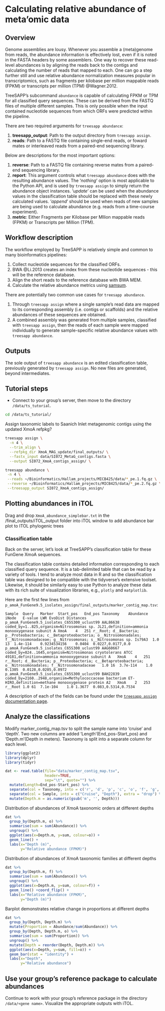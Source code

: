# Calculating relative abundance of meta'omic data

## Overview

Genome assemblies are lousy. Whenever you assemble a (meta)genome from reads, the abundance information is effectively lost, even if it is noted in the FASTA headers by some assemblers. One way to recover these read-level abundances is by aligning the reads back to the contigs and calculating the number of reads that mapped to each. One can go a step further still and use relative abundance normalization measures popular in transcriptomics, such as fragments per kilobase per million mappable reads (FPKM) or transcripts per million (TPM) @Wagner.2012.

TreeSAPP's subcommand `abundance` is capable of calculating FPKM or TPM for all classified query sequences. These can be derived from the FASTQ files of multiple different samples. This is only possible when the input contained nucleotide sequences from which ORFs were predicted within the pipeline.


There are two required arguments for `treesapp abundance`:

1.  **treesapp_output**: Path to the output directory from `treesapp assign`.
2.  **reads**: Path to a FASTQ file containing single-end reads, or foward mates or interleaved reads from a paired-end sequencing library.

Below are descriptions for the most important options:

1.  **reverse**: Path to a FASTQ file containing reverse mates from a paired-end sequencing library.
2.  **report**: This argument controls what `treesapp abundance` does with the resulting abundance values. The '*nothing*' option is most applicable to the Python API, and is used by `treesapp assign` to simply return the abundance object instances. '*update*' can be used when the abundance values in the classification table should be replaced with these newly calculated values. '*append*' should be used when reads of new samples are being used to calculate abundance (e.g. reads from a time-course experiment).
3.  **metric**: Either Fragments per Kilobase per Mllion mappable reads (FPKM) or Transcripts per Million (TPM).

## Workflow description

The workflow employed by TreeSAPP is relatively simple and common to many bioinformatics pipelines:

1.  Collect nucleotide sequences for the classified ORFs.
2.  BWA @Li.2013 creates an index from these nucleotide sequences - this will be the reference database.
3.  Align the short reads to the reference database with BWA MEM.
4.  Calculate the relative abundance metrics using [samsum](https://github.com/hallamlab/samsum).

There are potentially two common use cases for `treesapp abundance`.

1.  Through `treesapp assign` where a single sample's read data are mapped to its corresponding assembly (i.e. contigs or scaffolds) and the relative abundances of these sequences are obtained.
2.  A combined assembly was generated from multiple samples, classified with `treesapp assign`, then the reads of each sample were mapped individually to generate sample-specific relative abundance values with `treesapp abundance`.

## Outputs

The sole output of `treesapp abundance` is an edited classification table, previously generated by `treesapp assign`. No new files are generated, beyond intermediates.

## Tutorial steps

-   Connect to your group's server, then move to the directory `/data/ts_tutorial`.

```bash
cd /data/ts_tutorial/
```
Assign taxonomic labels to Saanich Inlet metagenomic contigs using the updated XmoA refpkg?

```bash
treesapp assign \
  -n 4 \
  --trim_align \
  --refpkg_dir XmoA_MAG_update/final_outputs/ \
  --fastx_input data/SI072_MetaG_contigs.fasta \
  --output SI072_XmoA_contigs_assign/ \
```

```bash
treesapp abundance \
 -n 4 \
 --reads ~/Bioinformatics/Hallam_projects/MICB425/data/*_pe.1.fq.gz \
 --reverse ~/Bioinformatics/Hallam_projects/MICB425/data/*_pe.2.fq.gz \
 --treesapp_output SI072_XmoA_contigs_assign/
```

## Plotting abundances in iTOL
Drag and drop `XmoA_abundance_simplebar.txt` in the /final_outputs/iTOL_output folder into iTOL window to add abundance bar plot to ITOL phylogenic trees

### Classification table

Back on the server, let's look at TreeSAPP's classification table for these FunGene XmoA sequences.
 
The classification table contains detailed information corresponding to each classified query sequence. It is a tab-delimited table that can be read by a variety of tools. I tend to analyze most data in R and so the classification table was designed to be compatible with the tidyverse's extensive toolset. Likewise, it should be similarly easy to use Python to analyze these data with its rich suite of visualization libraries, e.g., `plotly` and `matplotlib`.

Here are the first few lines from `p_amoA_FunGene9.5_isolates_assign/final_outputs/marker_contig_map.tsv`:

```
Sample	Query	Marker	Start_pos	End_pos	Taxonomy	Abundance	iNode	E-value	LWR	EvoDist	Distances
p_amoA_FunGene9.5_isolates_C65S300_uclust99	AAL86638  coded_by=1..825,organism=Nitrosomonas sp. JL21,definition=ammonia monooxygenase subunit A	XmoA	4	251	r__Root; d__Bacteria; p__Proteobacteria; c__Betaproteobacteria; o__Nitrosomonadales; f__Nitrosomonadaceae; g__Nitrosomonas; s__Nitrosomonas sp. Is79A3	1.0	13	1.4e-114	0.9234534156	0.0404	0.0227,0.0177,0.0
p_amoA_FunGene9.5_isolates_C65S300_uclust99	AAG60667  coded_by=824..1645,organism=Nitrosomonas cryotolerans ATCC 49181,definition=ammonia monooxygenase subunit A	XmoA	4	251	r__Root; d__Bacteria; p__Proteobacteria; c__Betaproteobacteria; o__Nitrosomonadales; f__Nitrosomonadaceae	1.0	16	3.7e-114	1.0	0.1305	0.0128,0.0205,0.0972
p_amoA_FunGene9.5_isolates_C65S300_uclust99	BAH22839  coded_by=2160..2948,organism=Methylococcaceae bacterium ET-HIRO,definition=methane monooxygenase protein A2	XmoA	2	253	r__Root	1.0	61	7.1e-104	1.0	1.3677	0.083,0.5314,0.7534
```

A description of each of the fields can be found under the [`treesapp assign` documentation page](https://github.com/hallamlab/TreeSAPP/wiki/Classifying-sequences-with-treesapp-assign#classification-table).


## Analyze the classifications

Modify marker_contig_map.tsv to split the sample name into 'cruise' and 'depth'. Two new columns are added 'Length'(End_pos-Start_pos) and 'Depth.m'(Depth in meters). Taxonomy is split into a separate column for each level.

```r
library(ggplot2)
library(dplyr)
library(tidyr)

dat <- read.table(file="data/marker_contig_map.tsv",
                  header=TRUE,
                  sep="\t", quote="") %>% 
  mutate(Length=End_pos-Start_pos) %>% 
  separate(col = Taxonomy, into = c('r', 'd', 'p', 'c', 'o', 'f', 'g', 's'), sep = "; ", fill = "right", remove = T) %>% 
  separate(col = Sample, into = c("Cruise", "Depth"), extra = "drop") %>% 
  mutate(Depth.m = as.numeric(gsub('m', '', Depth)))
```

Distribution of abundances of  XmoA taxonomic orders  at different depths

```r
dat %>%
  group_by(Depth.m, o) %>%
  summarise(sum = sum(Abundance)) %>%
  ungroup() %>%
  ggplot(aes(x=Depth.m, y=sum, colour=o)) +
  geom_line() +
  labs(x="Depth (m)",
       y="Relative abundance (FPKM)")
```
Distribution of abundances of XmoA taxonomic families  at different depths

```r

dat %>%
  group_by(Depth.m, f) %>%
  summarise(sum = sum(Abundance)) %>%
  ungroup() %>%
  ggplot(aes(x=Depth.m, y=sum, colour=f)) +
  geom_line() +coord_flip() +
  labs(x="Relative abundance (FPKM)",
       y="Depth (m)")
```

Barplot demonstrates relative change in proportions at different depths

```r
dat %>% 
  group_by(Depth, Depth.m) %>% 
  mutate(Proportion = Abundance/sum(Abundance)) %>% 
  group_by(Depth, Depth.m, o) %>% 
  summarise(sum = sum(Proportion)) %>% 
  ungroup() %>% 
  mutate(Depth = reorder(Depth, Depth.m)) %>% 
  ggplot(aes(x=Depth, y=sum, fill=o)) +
  geom_bar(stat = "identity") +
  labs(x="Depth",
       y="Relative abundance")

```


## Use your group's reference package to calculate abundances

Continue to work with your group's reference package in the directory `/data/<gene name>`. Visualize the appropriate outputs with iTOL.